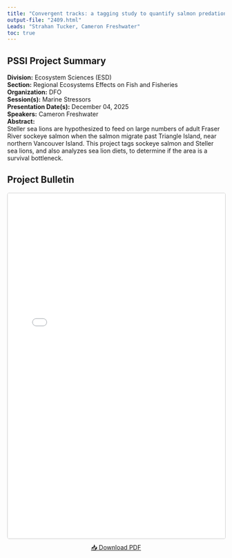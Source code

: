```yaml
---
title: "Convergent tracks: a tagging study to quantify salmon predation by sea lions"
output-file: "2409.html"
Leads: "Strahan Tucker, Cameron Freshwater"
toc: true
---
```


## PSSI Project Summary

**Division:** Ecosystem Sciences (ESD)  
**Section:** Regional Ecosystems Effects on Fish and Fisheries  
**Organization:** DFO  
**Session(s):** Marine Stressors  
**Presentation Date(s):** December 04, 2025  
**Speakers:** Cameron Freshwater  
**Abstract:**  
Steller sea lions are hypothesized to feed on large numbers of adult Fraser River sockeye salmon when the salmon migrate past Triangle Island, near northern Vancouver Island. This project tags sockeye salmon and Steller sea lions, and also analyzes sea lion diets, to determine if the area is a survival bottleneck.   

## Project Bulletin

<iframe src="../../data/PSSI_bulletin/2409.pdf" width="100%" height="800px" style="border: 1px solid #ccc; border-radius: 4px;"></iframe>

<p style="text-align: center; margin-top: 10px;">
[📥 Download PDF](../../data/PSSI_bulletin/2409.pdf){.btn .btn-primary target="_blank"}
</p>

